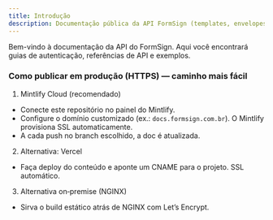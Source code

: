 ```yaml
---
title: Introdução
description: Documentação pública da API FormSign (templates, envelopes e autenticação por token).
---
```


Bem-vindo à documentação da API do FormSign. Aqui você encontrará guias de autenticação, referências de API e exemplos.

### Como publicar em produção (HTTPS) — caminho mais fácil

1) Mintlify Cloud (recomendado)
- Conecte este repositório no painel do Mintlify.
- Configure o domínio customizado (ex.: `docs.formsign.com.br`). O Mintlify provisiona SSL automaticamente.
- A cada push no branch escolhido, a doc é atualizada.

2) Alternativa: Vercel
- Faça deploy do conteúdo e aponte um CNAME para o projeto. SSL automático.

3) Alternativa on‑premise (NGINX)
- Sirva o build estático atrás de NGINX com Let’s Encrypt.


